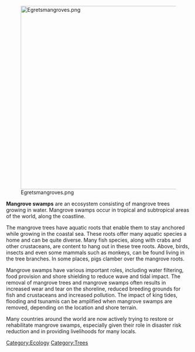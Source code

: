 [[File:Egretsmangroves.png|center|500px]]

'''Mangrove swamps''' are an ecosystem consisting of mangrove trees growing in water. Mangrove swamps occur in tropical and subtropical areas of the world, along the coastline. 

The mangrove trees have aquatic roots that enable them to stay anchored while growing in the coastal sea. These roots offer many aquatic species a home and can be quite diverse. Many fish species, along with crabs and other crustaceans, are content to hang out in these tree roots. Above, birds, insects and even some mammals such as monkeys, can be found living in the tree branches. In some places, pigs clamber over the mangrove roots.

Mangrove swamps have various important roles, including water filtering, food provision and shore shielding to reduce wave and tidal impact. The removal of mangrove trees and mangrove swamps often results in increased wear and tear on the shoreline, reduced breeding grounds for fish and crustaceans and increased pollution. The impact of king tides, flooding and tsunamis can be amplified when mangrove swamps are removed, depending on the location and shore terrain.

Many countries around the world are now actively trying to restore or rehabilitate mangrove swamps, especially given their role in disaster risk reduction and in providing livelihoods for many locals.

{{stub}}

[[Category:Ecology]]
[[Category:Trees]]